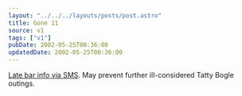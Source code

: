 ```yaml
---
layout: "../../../layouts/posts/post.astro"
title: Gone 11
source: v1
tags: ["v1"]
pubDate: 2002-05-25T00:36:00
updatedDate: 2002-05-25T00:36:00
---
```


[Late bar info via SMS][1]. May prevent further ill-considered Tatty Bogle outings.

[1]: http://www.liquid-life.com/gone11/instructions.htm "Liquid Life's late bar SMS information service, Gone 11"
